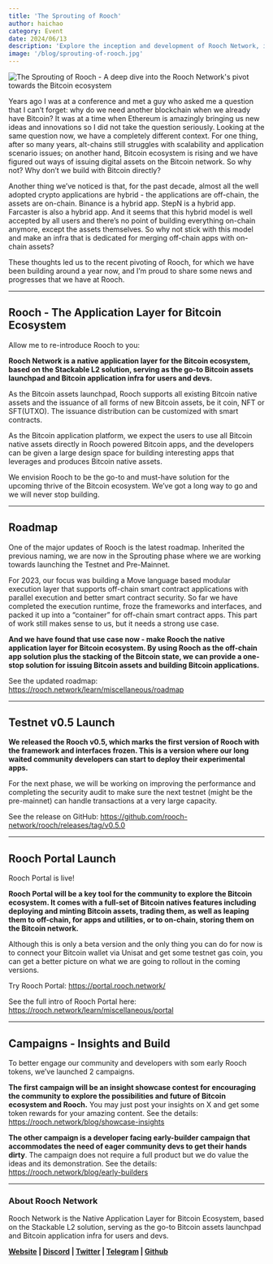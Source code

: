 ```yaml
---
title: 'The Sprouting of Rooch'
author: haichao
category: Event
date: 2024/06/13
description: 'Explore the inception and development of Rooch Network, its pivot towards the Bitcoin ecosystem, and the innovative solutions it offers for integrating off-chain applications with on-chain assets.'
image: '/blog/sprouting-of-rooch.jpg'
---
```



<PostHeader />

![](/blog/sprouting-of-rooch.jpg "The Sprouting of Rooch - A deep dive into the Rooch Network's pivot towards the Bitcoin ecosystem")

Years ago I was at a conference and met a guy who asked me a question that I can’t forget: why do we need another blockchain when we already have Bitcoin? It was at a time when Ethereum is amazingly bringing us new ideas and innovations so I did not take the question seriously. Looking at the same question now, we have a completely different context. For one thing, after so many years, alt-chains still struggles with scalability and application scenario issues; on another hand, Bitcoin ecosystem is rising and we have figured out ways of issuing digital assets on the Bitcoin network. So why not? Why don’t we build with Bitcoin directly?

Another thing we’ve noticed is that, for the past decade, almost all the well adopted crypto applications are hybrid - the applications are off-chain, the assets are on-chain. Binance is a hybrid app. StepN is a hybrid app. Farcaster is also a hybrid app. And it seems that this hybrid model is well accepted by all users and there’s no point of building everything on-chain anymore, except the assets themselves. So why not stick with this model and make an infra that is dedicated for merging off-chain apps with on-chain assets?

These thoughts led us to the recent pivoting of Rooch, for which we have been building around a year now, and I’m proud to share some news and progresses that we have at Rooch.

---

## Rooch - The Application Layer for Bitcoin Ecosystem

Allow me to re-introduce Rooch to you:

**Rooch Network is a native application layer for the Bitcoin ecosystem, based on the Stackable L2 solution, serving as the go-to Bitcoin assets launchpad and Bitcoin application infra for users and devs.**

As the Bitcoin assets launchpad, Rooch supports all existing Bitcoin native assets and the issuance of all forms of new Bitcoin assets, be it coin, NFT or SFT(UTXO). The issuance distribution can be customized with smart contracts.

As the Bitcoin application platform, we expect the users to use all Bitcoin native assets directly in Rooch powered Bitcoin apps, and the developers can be given a large design space for building interesting apps that leverages and produces Bitcoin native assets.

We envision Rooch to be the go-to and must-have solution for the upcoming thrive of the Bitcoin ecosystem. We’ve got a long way to go and we will never stop building.

---

## Roadmap

One of the major updates of Rooch is the latest roadmap. Inherited the previous naming, we are now in the Sprouting phase where we are working towards launching the Testnet and Pre-Mainnet.

For 2023, our focus was building a Move language based modular execution layer that supports off-chain smart contract applications with parallel execution and better smart contract security. So far we have completed the execution runtime, froze the frameworks and interfaces, and packed it up into a “container” for off-chain smart contract apps. This part of work still makes sense to us, but it needs a strong use case.

**And we have found that use case now - make Rooch the native application layer for Bitcoin ecosystem. By using Rooch as the off-chain app solution plus the stacking of the Bitcoin state, we can provide a one-stop solution for issuing Bitcoin assets and building Bitcoin applications.**

See the updated roadmap: https://rooch.network/learn/miscellaneous/roadmap

---

## Testnet v0.5 Launch

**We released the Rooch v0.5, which marks the first version of Rooch with the framework and interfaces frozen. This is a version where our long waited community developers can start to deploy their experimental apps.**

For the next phase, we will be working on improving the performance and completing the security audit to make sure the next testnet (might be the pre-mainnet) can handle transactions at a very large capacity.

See the release on GitHub: https://github.com/rooch-network/rooch/releases/tag/v0.5.0

---

## Rooch Portal Launch

Rooch Portal is live!

**Rooch Portal will be a key tool for the community to explore the Bitcoin ecosystem. It comes with a full-set of Bitcoin natives features including deploying and minting Bitcoin assets, trading them, as well as leaping them to off-chain, for apps and utilities, or to on-chain, storing them on the Bitcoin network.**

Although this is only a beta version and the only thing you can do for now is to connect your Bitcoin wallet via Unisat and get some testnet gas coin, you can get a better picture on what we are going to rollout in the coming versions.

Try Rooch Portal: https://portal.rooch.network/

See the full intro of Rooch Portal here: https://rooch.network/learn/miscellaneous/portal

---

## Campaigns - Insights and Build

To better engage our community and developers with som early Rooch tokens, we’ve launched 2 campaigns.

**The first campaign will be an insight showcase contest for encouraging the community to explore the possibilities and future of Bitcoin ecosystem and Rooch.** You may just post your insights on X and get some token rewards for your amazing content. See the details: https://rooch.network/blog/showcase-insights

**The other campaign is a developer facing early-builder campaign that accommodates the need of eager community devs to get their hands dirty**. The campaign does not require a full product but we do value the ideas and its demonstration. See the details: https://rooch.network/blog/early-builders

---

### About Rooch Network

Rooch Network is the Native Application Layer for Bitcoin Ecosystem, based on the Stackable L2 solution, serving as the go-to Bitcoin assets launchpad and Bitcoin application infra for users and devs.

**[Website](https://rooch.network/) | [Discord](https://discord.com/invite/rooch) | [Twitter](https://x.com/RoochNetwork) | [Telegram](https://t.me/roochnetwork) | [Github](https://github.com/rooch-network/)**
